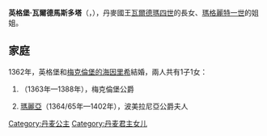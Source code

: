 {{Multiple issues|
{{Expand language|1=en|time=2020-10-14T05:32:01+00:00}}
{{Unreferenced|time=2020-10-14T05:32:01+00:00}}
}}
{{Infobox royalty
| name        = 英格堡·瓦爾德馬斯多塔
| title       = 梅克倫堡公爵夫人
| birth_date  = 1347年1月4日
| birth_place = [[阿爾斯島|阿爾斯島]]
| death_date  = {{Death date and age|1370|06|16|1347|04|01|df=y}}
| house       = [[埃斯特里德森王朝|埃斯特里德森王朝]]
| father      = [[瓦爾德瑪四世|瓦爾德瑪四世]]
| mother      = [[什勒斯維希的海爾薇格|什勒斯維希的海爾薇格]]
| religion    = [[羅馬天主教|羅馬天主教]]
}}
'''英格堡·瓦爾德馬斯多塔'''（{{lang-da|Ingeborg Valdemarsdatter}}，{{bd|1347年|1月4日|1370年|6月16日}}），丹麥國王[[瓦爾德瑪四世|瓦爾德瑪四世]]的長女、[[瑪格麗特一世|瑪格麗特一世]]的姐姐。

== 家庭 ==
1362年，英格堡和[[海因里希三世_(梅克倫堡)|梅克倫堡的海因里希]]結婚，兩人共有1子1女：
# {{le|阿爾布雷希特四世 (梅克倫堡)|Albert IV, Duke of Mecklenburg|阿爾布雷希特}}（1363年—1388年），梅克倫堡公爵
# [[梅克倫堡-施威林的瑪麗亞|瑪麗亞]]（1364/65年—1402年），波美拉尼亞公爵夫人

[[Category:丹麦公主|Category:丹麦公主]]
[[Category:丹麦君主女儿|Category:丹麦君主女儿]]